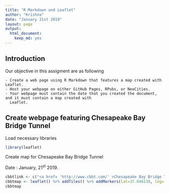```yaml
---
title: "R Markdown and Leaflet"
author: "Krishna"
date: "January 21st 2019"
layout: page
output:
  html_document: 
    keep_md: yes
---
```


## Introduction
  Our objective in this assigment are as following
  
    - Create a web page using R Markdown that features a map created with Leaflet.
    - Host your webpage on either GitHub Pages, RPubs, or NeoCities.
    - Your webpage must contain the date that you created the document, and it must contain a map created with
      Leaflet. 
  
## Create webpage featuring Chesapeake Bay Bridge Tunnel

Load necessary libraries

```r
library(leaflet)
```

Create map for Chesapeake Bay Bridge Tunnel

Date : January, 21<sup>st</sup> 2019.

```r
cbbtlink <- c("<a href= 'http://www.cbbt.com/' >Chesapeake Bay Bridge Tunnel</a>")
cbbtmap <- leaflet() %>% addTiles() %>% addMarkers(lat=37.046138, lng=-76.062751, popup = cbbtlink)
cbbtmap
```





